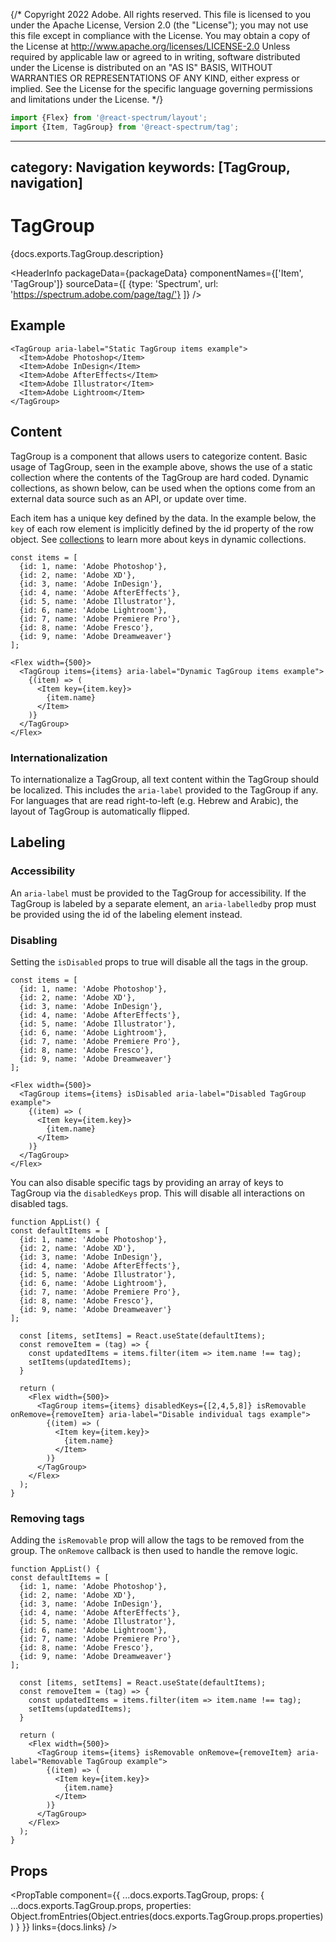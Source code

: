 {/* Copyright 2022 Adobe. All rights reserved.
This file is licensed to you under the Apache License, Version 2.0 (the "License");
you may not use this file except in compliance with the License. You may obtain a copy
of the License at http://www.apache.org/licenses/LICENSE-2.0
Unless required by applicable law or agreed to in writing, software distributed under
the License is distributed on an "AS IS" BASIS, WITHOUT WARRANTIES OR REPRESENTATIONS
OF ANY KIND, either express or implied. See the License for the specific language
governing permissions and limitations under the License. */}



```jsx import
import {Flex} from '@react-spectrum/layout';
import {Item, TagGroup} from '@react-spectrum/tag';
```

---
category: Navigation
keywords: [TagGroup, navigation]
---

# TagGroup

<PageDescription>{docs.exports.TagGroup.description}</PageDescription>

<HeaderInfo
  packageData={packageData}
  componentNames={['Item', 'TagGroup']}
  sourceData={[
    {type: 'Spectrum', url: 'https://spectrum.adobe.com/page/tag/'}
  ]} />

## Example
```tsx example
<TagGroup aria-label="Static TagGroup items example">
  <Item>Adobe Photoshop</Item>
  <Item>Adobe InDesign</Item>
  <Item>Adobe AfterEffects</Item>
  <Item>Adobe Illustrator</Item>
  <Item>Adobe Lightroom</Item>
</TagGroup>
```

## Content
TagGroup is a component that allows users to categorize content. Basic usage of TagGroup, seen in the example above, shows the use of a static collection where the contents of the TagGroup are hard coded.
Dynamic collections, as shown below, can be used when the options come from an external data source such as an API, or update over time.

Each item has a unique key defined by the data. In the example below, the `key` of each row element is implicitly defined by the id property of the row object.
See [collections](../react-stately/collections.html#unique-keys) to learn more about keys in dynamic collections.

```tsx example
const items = [
  {id: 1, name: 'Adobe Photoshop'},
  {id: 2, name: 'Adobe XD'},
  {id: 3, name: 'Adobe InDesign'},
  {id: 4, name: 'Adobe AfterEffects'},
  {id: 5, name: 'Adobe Illustrator'},
  {id: 6, name: 'Adobe Lightroom'},
  {id: 7, name: 'Adobe Premiere Pro'},
  {id: 8, name: 'Adobe Fresco'},
  {id: 9, name: 'Adobe Dreamweaver'}
];

<Flex width={500}>
  <TagGroup items={items} aria-label="Dynamic TagGroup items example">
    {(item) => (
      <Item key={item.key}>
        {item.name}
      </Item>
    )}
  </TagGroup>
</Flex>
```

### Internationalization
To internationalize a TagGroup, all text content within the TagGroup should be localized. This includes the `aria-label` provided to the TagGroup if any.
For languages that are read right-to-left (e.g. Hebrew and Arabic), the layout of TagGroup is automatically flipped.

## Labeling
### Accessibility
An `aria-label` must be provided to the TagGroup for accessibility. If the TagGroup is labeled by a separate element, an `aria-labelledby` prop must be provided using the id of the labeling element instead.

### Disabling

Setting the `isDisabled` props to true will disable all the tags in the group.

```tsx example
const items = [
  {id: 1, name: 'Adobe Photoshop'},
  {id: 2, name: 'Adobe XD'},
  {id: 3, name: 'Adobe InDesign'},
  {id: 4, name: 'Adobe AfterEffects'},
  {id: 5, name: 'Adobe Illustrator'},
  {id: 6, name: 'Adobe Lightroom'},
  {id: 7, name: 'Adobe Premiere Pro'},
  {id: 8, name: 'Adobe Fresco'},
  {id: 9, name: 'Adobe Dreamweaver'}
];

<Flex width={500}>
  <TagGroup items={items} isDisabled aria-label="Disabled TagGroup example">
    {(item) => (
      <Item key={item.key}>
        {item.name}
      </Item>
    )}
  </TagGroup>
</Flex>
```

You can also disable specific tags by providing an array of keys to TagGroup via the `disabledKeys` prop. This will disable all interactions on disabled tags.

```tsx example
function AppList() {
const defaultItems = [
  {id: 1, name: 'Adobe Photoshop'},
  {id: 2, name: 'Adobe XD'},
  {id: 3, name: 'Adobe InDesign'},
  {id: 4, name: 'Adobe AfterEffects'},
  {id: 5, name: 'Adobe Illustrator'},
  {id: 6, name: 'Adobe Lightroom'},
  {id: 7, name: 'Adobe Premiere Pro'},
  {id: 8, name: 'Adobe Fresco'},
  {id: 9, name: 'Adobe Dreamweaver'}
];

  const [items, setItems] = React.useState(defaultItems);
  const removeItem = (tag) => {
    const updatedItems = items.filter(item => item.name !== tag);
    setItems(updatedItems);
  }

  return (
    <Flex width={500}>
      <TagGroup items={items} disabledKeys={[2,4,5,8]} isRemovable onRemove={removeItem} aria-label="Disable individual tags example">
        {(item) => (
          <Item key={item.key}>
            {item.name}
          </Item>
        )}
      </TagGroup>
    </Flex>
  );
}

```

### Removing tags
Adding the `isRemovable` prop will allow the tags to be removed from the group. The `onRemove` callback is then
used to handle the remove logic.

```tsx example
function AppList() {
const defaultItems = [
  {id: 1, name: 'Adobe Photoshop'},
  {id: 2, name: 'Adobe XD'},
  {id: 3, name: 'Adobe InDesign'},
  {id: 4, name: 'Adobe AfterEffects'},
  {id: 5, name: 'Adobe Illustrator'},
  {id: 6, name: 'Adobe Lightroom'},
  {id: 7, name: 'Adobe Premiere Pro'},
  {id: 8, name: 'Adobe Fresco'},
  {id: 9, name: 'Adobe Dreamweaver'}
];

  const [items, setItems] = React.useState(defaultItems);
  const removeItem = (tag) => {
    const updatedItems = items.filter(item => item.name !== tag);
    setItems(updatedItems);
  }

  return (
    <Flex width={500}>
      <TagGroup items={items} isRemovable onRemove={removeItem} aria-label="Removable TagGroup example">
        {(item) => (
          <Item key={item.key}>
            {item.name}
          </Item>
        )}
      </TagGroup>
    </Flex>
  );
}

```

## Props

<PropTable component={{
  ...docs.exports.TagGroup,
  props: {
    ...docs.exports.TagGroup.props,
    properties: Object.fromEntries(Object.entries(docs.exports.TagGroup.props.properties))
  }
}} links={docs.links} />
